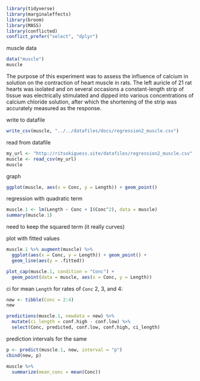 




```r
library(tidyverse)
library(marginaleffects)
library(broom)
library(MASS)
library(conflicted)
conflict_prefer("select", "dplyr")
```

muscle data

```r
data("muscle")
muscle
```

The purpose of this experiment was to assess the influence of calcium in solution on the contraction of heart muscle in rats. The left auricle of 21 rat hearts was isolated and on several occasions a constant-length strip of tissue was electrically stimulated and dipped into various concentrations of calcium chloride solution, after which the shortening of the strip was accurately measured as the response.

write to datafile

```r
write_csv(muscle, "../../datafiles/docs/regression2_muscle.csv")
```

read from datafile

```r
my_url <- "http://ritsokiguess.site/datafiles/regression2_muscle.csv"
muscle <- read_csv(my_url)
muscle
```

graph

```r
ggplot(muscle, aes(x = Conc, y = Length)) + geom_point()
```

regression with quadratic term


```r
muscle.1 <- lm(Length ~ Conc + I(Conc^2), data = muscle)
summary(muscle.1)
```

need to keep the squared term (it really curves)

plot with fitted values

```r
muscle.1 %>% augment(muscle) %>% 
  ggplot(aes(x = Conc, y = Length)) + geom_point() + 
  geom_line(aes(y = .fitted))
```

```r
plot_cap(muscle.1, condition = "Conc") +
  geom_point(data = muscle, aes(x = Conc, y = Length))
```


ci for mean `Length` for rates of `Conc` 2, 3, and 4:

```r
new <- tibble(Conc = 2:4)
new
```

```r
predictions(muscle.1, newdata = new) %>% 
  mutate(ci_length = conf.high - conf.low) %>% 
  select(Conc, predicted, conf.low, conf.high, ci_length)
```

prediction intervals for the same

```r
p <- predict(muscle.1, new, interval = "p")
cbind(new, p)
```

```r
muscle %>% 
  summarize(mean_conc = mean(Conc))
```

